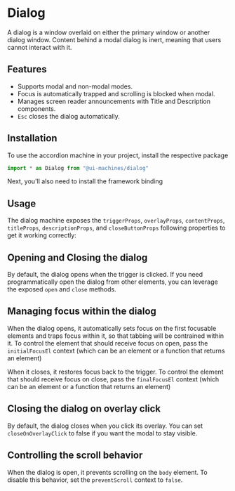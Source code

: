 # Dialog

A dialog is a window overlaid on either the primary window or another dialog window. Content behind a modal dialog is
inert, meaning that users cannot interact with it.

## Features

- Supports modal and non-modal modes.
- Focus is automatically trapped and scrolling is blocked when modal.
- Manages screen reader announcements with Title and Description components.
- `Esc` closes the dialog automatically.

## Installation

To use the accordion machine in your project, install the respective package

<InstallSnippet package="@ui-machines/dialog" />

```jsx
import * as Dialog from "@ui-machines/dialog"
```

Next, you'll also need to install the framework binding

<CodeSnippet id="dialog/installation.mdx" />

## Usage

The dialog machine exposes the `triggerProps`, `overlayProps`, `contentProps`, `titleProps`, `descriptionProps`, and
`closeButtonProps` following properties to get it working correctly:

<CodeSnippet id="dialog/usage.mdx" />

## Opening and Closing the dialog

By default, the dialog opens when the trigger is clicked. If you need programmatically open the dialog from other
elements, you can leverage the exposed `open` and `close` methods.

<CodeSnippet id="dialog/open-close.mdx" />

## Managing focus within the dialog

When the dialog opens, it automatically sets focus on the first focusable elements and traps focus within it, so that
tabbing will be contrained within it. To control the element that should receive focus on open, pass the
`initialFocusEl` context (which can be an element or a function that returns an element)

<CodeSnippet id="dialog/initial-focus.mdx" />

When it closes, it restores focus back to the trigger. To control the element that should receive focus on close, pass
the `finalFocusEl` context (which can be an element or a function that returns an element)

<CodeSnippet id="dialog/final-focus.mdx" />

## Closing the dialog on overlay click

By default, the dialog closes when you click its overlay. You can set `closeOnOverlayClick` to false if you want the
modal to stay visible.

<CodeSnippet id="dialog/close-on-overlay-click.mdx" />

## Controlling the scroll behavior

When the dialog is open, it prevents scrolling on the `body` element. To disable this behavior, set the `preventScroll`
context to `false`.

<CodeSnippet id="dialog/prevent-scroll.mdx" />
